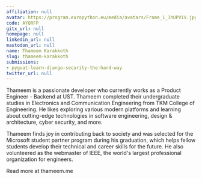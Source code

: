 ```yaml
---
affiliation: null
avatar: https://program.europython.eu/media/avatars/Frame_1_1hUPViV.jpg
code: AYQRFP
gitx_url: null
homepage: null
linkedin_url: null
mastodon_url: null
name: Thameem Karakkoth
slug: thameem-karakkoth
submissions:
- pygoat-learn-django-security-the-hard-way
twitter_url: null
---
```


Thameem is a passionate developer who currently works as a Product Engineer - Backend at UST. Thameem completed their undergraduate studies in Electronics and Communication Engineering from TKM College of Engineering. He likes exploring various modern platforms and learning about cutting-edge technologies in software engineering, design & architecture, cyber security, and more. 

Thameem finds joy in contributing back to society and was selected for the Microsoft student partner program during his graduation, which helps fellow students develop their technical and career skills for the future. He also volunteered as the webmaster of IEEE, the world's largest professional organization for engineers.

Read more at thameem.me